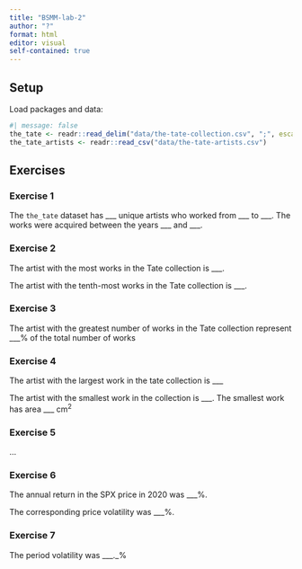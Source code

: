 ```yaml
---
title: "BSMM-lab-2"
author: "?"
format: html
editor: visual
self-contained: true
---
```


## Setup

Load packages and data:

```r
#| message: false
the_tate <- readr::read_delim("data/the-tate-collection.csv", ";", escape_double = FALSE, trim_ws = TRUE)
the_tate_artists <- readr::read_csv("data/the-tate-artists.csv")
```

## Exercises

### Exercise 1

The `the_tate` dataset has \_\_\_ unique artists who worked from \_\_\_ to \_\_\_. The works were acquired between the years \_\_\_ and \_\_\_.

### Exercise 2

The artist with the most works in the Tate collection is \_\_\_.

The artist with the tenth-most works in the Tate collection is \_\_\_.

### Exercise 3

The artist with the greatest number of works in the Tate collection represent \_\_\_% of the total number of works

### Exercise 4

The artist with the largest work in the tate collection is \_\_\_

The artist with the smallest work in the collection is \_\_\_. The smallest work has area \_\_\_ $\text{cm}^2$

### Exercise 5

...

### Exercise 6

The annual return in the SPX price in 2020 was \_\_\_%.

The corresponding price volatility was \_\_\_%.

### Exercise 7

The period volatility was \_\_\_.\_%

### 
